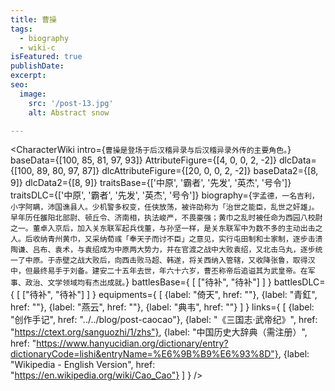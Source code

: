 ```yaml
---
title: 曹操
tags:
  - biography
  - wiki-c
isFeatured: true
publishDate:
excerpt:
seo:
  image:
    src: '/post-13.jpg'
    alt: Abstract snow

---
```



<CharacterWiki
  intro={`曹操是登场于后汉稽异录与后汉稽异录外传的主要角色。`}
  baseData={[100, 85, 81, 97, 93]}
  AttributeFigure={[4, 0, 0, 2, -2]}
  dlcData={[100, 89, 80, 97, 87]}
  dlcAttributeFigure={[20, 0, 0, 2, -2]}
  baseData2={[8, 9]}
  dlcData2={[8, 9]}
  traitsBase={['中原', '霸者', '先发', '英杰', '号令']}
  traitsDLC={['中原', '霸者', '先发', '英杰', '号令']}
  biography={`字孟德，一名吉利，小字阿瞒，沛国谯县人。少机警多权变，任侠放荡，被许劭称为「治世之能臣，乱世之奸雄」。早年历任雒阳北部尉、顿丘令、济南相，执法峻严，不畏豪强；黄巾之乱时被任命为西园八校尉之一。董卓入京后，加入关东联军起兵伐董，与孙坚一样，是关东联军中为数不多的主动出击之人。后收纳青州黄巾，又采纳荀彧「奉天子而讨不臣」之意见，实行屯田制和士家制，逐步击溃陶谦、吕布、袁术，与袁绍成为中原两大势力，并在官渡之战中大败袁绍，又北击乌丸，逐步统一了中原。于赤壁之战大败后，向西击败马超、韩遂，将关西纳入管辖，又收降张鲁，取得汉中，但最终易手于刘备。建安二十五年去世，年六十六岁，曹丕称帝后追谥其为武皇帝。在军事、政治、文学领域均有杰出成就。`}
  battlesBase={
    [
      ["待补", "待补"]
    ]
  }
  battlesDLC={
    [
      ["待补", "待补"]
    ]
  }
  equipments={
    [
      {label: "倚天", href: ""},
      {label: "青釭", href: ""},
      {label: "燕云", href: ""},
      {label: "典韦", href: ""}
    ]
  }
  links={
    [
      {label: "创作手记", href: "../../blog/post-caocao"},
      {label: "《三国志·武帝纪》", href: "https://ctext.org/sanguozhi/1/zhs"},
      {label: "中国历史大辞典（需注册）", href: "https://www.hanyucidian.org/dictionary/entry?dictionaryCode=lishi&entryName=%E6%9B%B9%E6%93%8D"},
      {label: "Wikipedia - English Version", href: "https://en.wikipedia.org/wiki/Cao_Cao"}
    ]
  }
/>